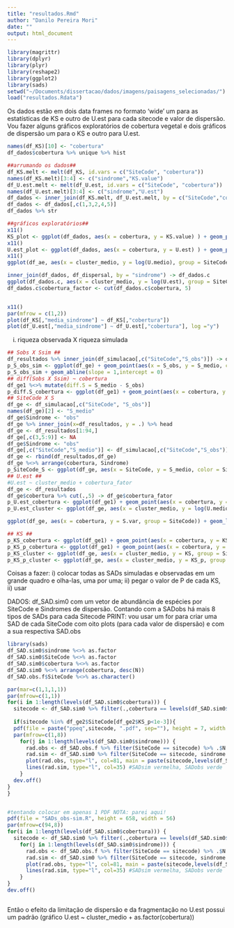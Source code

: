 ```yaml
---
title: "resultados.Rmd"
author: "Danilo Pereira Mori"
date: ""
output: html_document
---
```

```r
library(magrittr)
library(dplyr)
library(plyr)
library(reshape2)
library(ggplot2)
library(sads)
setwd("~/Documents/dissertacao/dados/imagens/paisagens_selecionadas/")
load("resultados.Rdata")
```
Os dados estão em dois data frames no formato 'wide' um para as estatísticas de KS e outro de U.est para cada sitecode e valor de dispersão. Vou fazer alguns gráficos exploratórios de cobertura vegetal e dois gráficos de dispersão um para o KS e outro para U.est.

```r
names(df_KS)[10] <- "cobertura"
df_dados$cobertura %>% unique %>% hist 

##arrumando os dados##
df_KS.melt <- melt(df_KS, id.vars = c("SiteCode", "cobertura"))
names(df_KS.melt)[3:4] <- c("sindrome","KS.value")
df_U.est.melt <- melt(df_U.est, id.vars = c("SiteCode", "cobertura"))
names(df_U.est.melt)[3:4] <- c("sindrome","U.est")
df_dados <- inner_join(df_KS.melt, df_U.est.melt, by = c("SiteCode","cobertura","sindrome"))
df_dados <- df_dados[,c(1,3,2,4,5)]
df_dados %>% str

##gráficos exploratórios##
x11()
KS_plot <- ggplot(df_dados, aes(x = cobertura, y = KS.value) ) + geom_point() + facet_grid(~sindrome)  #colocar uma linha de tendência
x11()
U.est_plot <- ggplot(df_dados, aes(x = cobertura, y = U.est) ) + geom_point() + facet_grid(~sindrome) #colocar uma linha de tendência
x11()
ggplot(df_ae, aes(x = cluster_medio, y = log(U.medio), group = SiteCode)) + geom_line()

inner_join(df_dados, df_dispersal, by = "sindrome") -> df_dados.c
ggplot(df_dados.c, aes(x = cluster_medio, y = log(U.est), group = SiteCode)) + geom_line() + facet_grid(.~cobertura_factor) #U.est ~ cluster_medio + SiteCode
df_dados.c$cobertura_factor <- cut(df_dados.c$cobertura, 5)


x11()
par(mfrow = c(1,2))
plot(df_KS[,"media_sindrome"] ~ df_KS[,"cobertura"])
plot(df_U.est[,"media_sindrome"] ~ df_U.est[,"cobertura"], log ="y")

```

i) riqueza observada X riqueza simulada
```r
## Sobs X Ssim ##
df_resultados %>% inner_join(df_simulacao[,c("SiteCode","S_obs")]) -> df_ge1 #facilita a escrita no ggplot2
p_S_obs_sim <- ggplot(df_ge) + geom_point(aes(x = S_obs, y = S_medio, color=Sindrome)) + facet_wrap(~cluster_medio) #Sobs X Ssim
p_S_obs_sim + geom_abline(slope = 1,intercept = 0)
## diff(Sobs X Ssim) ~ cobertura
df_ge1 %<>% mutate(diff.S = S_medio - S_obs)
p_diff.S_cobertura <- ggplot(df_ge1) + geom_point(aes(x = cobertura, y = diff.S, color=Sindrome)) + facet_wrap(~cluster_medio)
## SiteCode X S
df_ge <- df_simulacao[,c("SiteCode", "S_obs")]
names(df_ge)[2] <- "S_medio"
df_ge$Sindrome <- "obs"
df_ge %>% inner_join(x=df_resultados, y = .) %>% head
df_ge <- df_resultados[1:94,]
df_ge[,c(3,5:9)] <- NA
df_ge$Sindrome <- "obs"
df_ge[,c("SiteCode","S_medio")] <- df_simulacao[,c("SiteCode","S_obs")]
df_ge <- rbind(df_resultados,df_ge)
df_ge %<>% arrange(cobertura, Sindrome)
p_SiteCode_S <- ggplot(df_ge, aes(x = SiteCode, y = S_medio, color = Sindrome)) + geom_boxplot() +geom_point(position = position_jitter(width = 0.2))
## U.est ##
#U.est ~ cluster_medio + cobertura_fator
df_ge <- df_resultados
df_ge$cobertura %>% cut(.,5) -> df_ge$cobertura_fator
p_U.est_cobertura <- ggplot(df_ge1) + geom_point(aes(x = cobertura, y = log(U.est), color=Sindrome)) + facet_wrap(~cluster_medio)
p_U.est_cluster <- ggplot(df_ge, aes(x = cluster_medio, y = log(U.medio), group = SiteCode)) + geom_line() + facet_grid(.~cobertura_fator) #U.est ~ cluster_medio + SiteCode

ggplot(df_ge, aes(x = cobertura, y = S.var, group = SiteCode)) + geom_line()

## KS ##
p_KS_cobertura <- ggplot(df_ge1) + geom_point(aes(x = cobertura, y = KS, color=Sindrome)) + f2acet_wrap(~cluster_medio)
p_KS_p_cobertura <- ggplot(df_ge1) + geom_point(aes(x = cobertura, y = KS_p, color=Sindrome)) + facet_wrap(~cluster_medio)
p_KS_cluster <- ggplot(df_ge, aes(x = cluster_medio, y = KS, group = SiteCode)) + geom_line() + facet_grid(~cobertura_fator)
p_KS_p_cluster <- ggplot(df_ge, aes(x = cluster_medio, y = KS_p, group = SiteCode)) + geom_line() + facet_grid(~cobertura_fator)
```



Coisas a fazer: i) colocar todas as SADs simuladas e observadas em um grande quadro e olha-las, uma por uma; ii) pegar o valor de P de cada KS, ii) usar

DADOS: df_SAD.sim0 com um vetor de abundância de espécies por SiteCode e Sindromes de dispersão. Contando com a SADobs há mais 8 tipos de SADs para cada Sitecode
PRINT: vou usar um for para criar uma SAD de cada SiteCode com oito plots (para cada valor de dispersão) e com a sua respectiva SAD.obs
```r
library(sads)
df_SAD.sim0$sindrome %<>% as.factor
df_SAD.sim0$SiteCode %<>% as.factor
df_SAD.sim0$cobertura %<>% as.factor
df_SAD.sim0 %<>% arrange(cobertura, desc(N))
df_SAD.obs.f$SiteCode %<>% as.character()

par(mar=c(1,1,1,1))
par(mfrow=c(1,1))
for(i in 1:length(levels(df_SAD.sim0$cobertura))) {
  sitecode <- df_SAD.sim0 %>% filter(.,cobertura == levels(df_SAD.sim0$cobertura)[i]) %>% .$SiteCode %>% as.character %>% unique #pegando o sitecode necessário
  
  if(sitecode %in% df_ge2$SiteCode[df_ge2$KS_p<1e-3]){
  pdf(file = paste("ppeq",sitecode, ".pdf", sep=""), height = 7, width = 56)
  par(mfrow=c(1,8))  
    for(j in 1:length(levels(df_SAD.sim0$sindrome))) {
      rad.obs <- df_SAD.obs.f %>% filter(SiteCode == sitecode) %>% .$N %>% rad #rank abundance obs
      rad.sim <- df_SAD.sim0 %>% filter(SiteCode == sitecode, sindrome == levels(df_SAD.sim0$sindrome)[j]) %>% .$N %>% rad #rank abundance sim
      plot(rad.obs, type="l", col=81, main = paste(sitecode,levels(df_SAD.sim0$sindrome)[j], sep=" "), xlim=c(0,max(dim(rad.sim)[1],dim(rad.obs)[1]))) 
      lines(rad.sim, type="l", col=35) #SADsim vermelha, SADobs verde
    }
  dev.off()
}
}


#tentando colocar em apenas 1 PDF NOTA: parei aqui!
pdf(file = "SADs_obs-sim.R", height = 658, width = 56)
par(mfrow=c(94,8))  
for(i in 1:length(levels(df_SAD.sim0$cobertura))) {
  sitecode <- df_SAD.sim0 %>% filter(.,cobertura == levels(df_SAD.sim0$cobertura)[i]) %>% .$SiteCode %>% as.character %>% unique #pegando o sitecode necessário
    for(j in 1:length(levels(df_SAD.sim0$sindrome))) {
      rad.obs <- df_SAD.obs.f %>% filter(SiteCode == sitecode) %>% .$N %>% rad #rank abundance obs
      rad.sim <- df_SAD.sim0 %>% filter(SiteCode == sitecode, sindrome == levels(df_SAD.sim0$sindrome)[j]) %>% .$N %>% rad #rank abundance sim
      plot(rad.obs, type="l", col=81, main = paste(sitecode,levels(df_SAD.sim0$sindrome)[j], sep=" "), xlim=c(0,max(dim(rad.sim)[1],dim(rad.obs)[1]))) 
      lines(rad.sim, type="l", col=35) #SADsim vermelha, SADobs verde
    }
}
dev.off()



```

Então o efeito da limitação de dispersão e da fragmentação no U.est possui um padrão (gráfico U.est ~ cluster_medio + as.factor(cobertura))